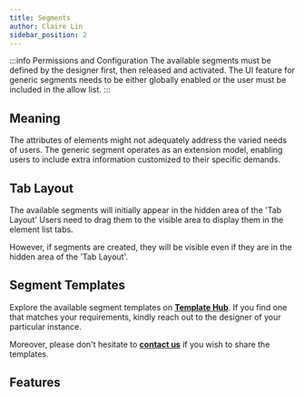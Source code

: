 ```yaml
---
title: Segments
author: Claire Lin
sidebar_position: 2
---
```



<SubTitle text="Effortless extensibility to individual elements." />
<Reader text="User" />


:::info Permissions and Configuration
The available segments must be defined by the designer first, then released and activated. The UI feature for generic segments needs to be either globally enabled or the user must be included in the allow list.
:::


## Meaning

The attributes of elements might not adequately address the varied needs of users. The generic segment operates as an extension model, enabling users to include extra information customized to their specific demands.

## Tab Layout

The available segments will initially appear in the hidden area of the 'Tab Layout' Users need to drag them to the visible area to display them in the element list tabs.

However, if segments are created, they will be visible even if they are in the hidden area of the 'Tab Layout'.

<YouTubeFrame src="https://www.youtube-nocookie.com/embed/xgoX_3BK4rg" title="Designer, you design what you need." />

## Segment Templates

Explore the available segment templates on **[Template Hub](https://www.chemotion-repository.net/home/genericHub)**. If you find one that matches your requirements, kindly reach out to the designer of your particular instance.

Moreover, please don't hesitate to **[contact us](mailto:chemotion-labimotion@lists.kit.edu)** if you wish to share the templates.


## Features

<DocCardList />
